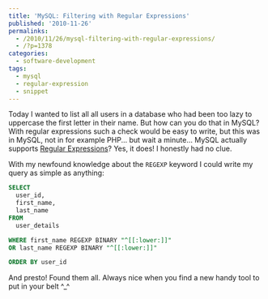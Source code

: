 ---
title: 'MySQL: Filtering with Regular Expressions'
published: '2010-11-26'
permalinks:
  - /2010/11/26/mysql-filtering-with-regular-expressions/
  - /?p=1378
categories:
  - software-development
tags:
  - mysql
  - regular-expression
  - snippet
---

Today I wanted to list all all users in a database who had been too lazy to uppercase the first letter in their name. But how can you do that in MySQL? With regular expressions such a check would be easy to write, but this was in MySQL, not in for example PHP... but wait a minute... MySQL actually supports <a href="http://dev.mysql.com/doc/refman/5.0/en/regexp.html">Regular Expressions</a>? Yes, it does! I honestly had no clue.

With my newfound knowledge about the `REGEXP` keyword I could write my query as simple as anything:

```sql
SELECT
  user_id,
  first_name,
  last_name
FROM
  user_details

WHERE first_name REGEXP BINARY "^[[:lower:]]"
OR last_name REGEXP BINARY "^[[:lower:]]"

ORDER BY user_id
```

And presto! Found them all. Always nice when you find a new handy tool to put in your belt ^\_^
